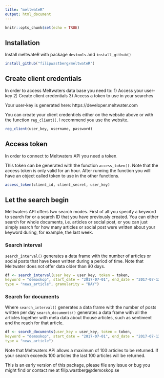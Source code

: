 ```yaml
---
title: "meltwateR"
output: html_document
---
```


```r
knitr::opts_chunk$set(echo = TRUE)
```

## Installation
Install meltwateR with package `devtools` and `install_github()`

```r
install_github("filipwastberg/meltwateR")
```

## Create client credentials
In order to access Meltwaters data base you need to:
1) Access your user-key
2) Create client credentials
3) Access a token to use in your searches

Your user-key is generated here: https://developer.meltwater.com

You can create your client credentiels either on the website above or with the function `reg_client()`. I recommend you use the website.

```r
reg_client(user_key, username, password)
```

## Access token
In order to connect to Meltwaters API you need a token.

This token can be generated with the function `access_token()`. Note that the access token is only valid for an hour. After running the function you will have an object called token to use in the other functions. 

```r
access_token(client_id, client_secret, user_key)
```

## Let the search begin
Meltwaters API offers two search modes. First of all you specify a keyword to search for or a search ID that you have previously created. You can either search for whole documents, i.e. articles or social post, or you can just simply search for how many articles or social post were written about your keyword during, for example, the last week. 

### Search interval
`search_interval()` generates a data frame with the number of articles or social posts that have been written during a period of time. Note that Meltwater does not offer data older than 90 days.

```r
df <- search_interval(user_key = user_key, token = token,
keyword = "demoskop", start_date = "2017-07-01", end_date = "2017-07-13",
type = "news_article", granularity = "DAY")
```

### Search for documents
Where `search_interval()` generates a data frame with the number of posts written per day `search_documents()` generates a data frame with all the articles together with meta data about thouse articles, such as sentiment and the reach for that article. 

```r
df <- search_documents(user_key = user_key, token = token,
keyword = "demoskop", start_date = "2017-07-01", end_date = "2017-07-13",
type = "news_article")
```

Note that Meltwaters API allows a maximum of 100 articles to be returned. If your search exceeds 100 articles the last 100 articles will be returned. 

This is an early version of this package, please file any issue or bug you might find or contact me at filip.wastberg@demoskop.se


